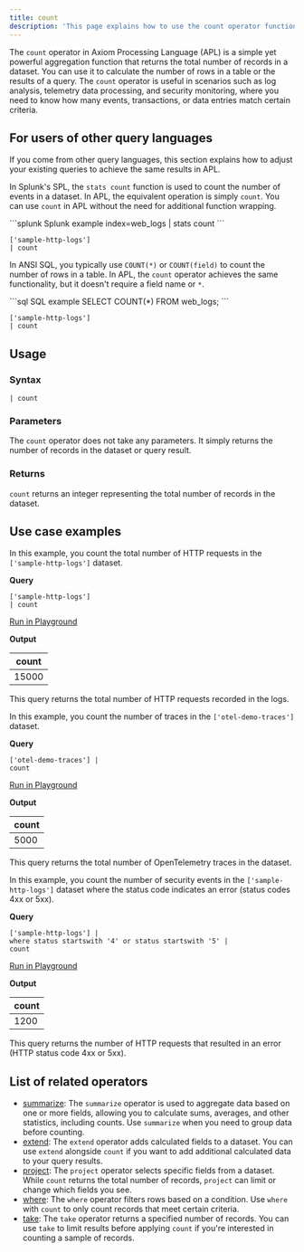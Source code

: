 ```yaml
---
title: count
description: 'This page explains how to use the count operator function in APL.'
---
```


The `count` operator in Axiom Processing Language (APL) is a simple yet powerful aggregation function that returns the total number of records in a dataset. You can use it to calculate the number of rows in a table or the results of a query. The `count` operator is useful in scenarios such as log analysis, telemetry data processing, and security monitoring, where you need to know how many events, transactions, or data entries match certain criteria.

## For users of other query languages

If you come from other query languages, this section explains how to adjust your existing queries to achieve the same results in APL.

<AccordionGroup>
<Accordion title="Splunk SPL users">

In Splunk's SPL, the `stats count` function is used to count the number of events in a dataset. In APL, the equivalent operation is simply `count`. You can use `count` in APL without the need for additional function wrapping.

<CodeGroup>
```splunk Splunk example
index=web_logs
| stats count
```

```kusto APL equivalent
['sample-http-logs']
| count
```
</CodeGroup>

</Accordion>
<Accordion title="ANSI SQL users">

In ANSI SQL, you typically use `COUNT(*)` or `COUNT(field)` to count the number of rows in a table. In APL, the `count` operator achieves the same functionality, but it doesn't require a field name or `*`.

<CodeGroup>
```sql SQL example
SELECT COUNT(*) FROM web_logs;
```

```kusto APL equivalent
['sample-http-logs']
| count
```
</CodeGroup>

</Accordion>
</AccordionGroup>

## Usage

### Syntax

```kusto
| count
```

### Parameters

The `count` operator does not take any parameters. It simply returns the number of records in the dataset or query result.

### Returns

`count` returns an integer representing the total number of records in the dataset.

## Use case examples

<Tabs>
<Tab title="Log analysis">

In this example, you count the total number of HTTP requests in the `['sample-http-logs']` dataset.

**Query**

```kusto
['sample-http-logs']
| count
```

[Run in Playground](https://play.axiom.co/axiom-play-qf1k/query?initForm=%7B%22apl%22%3A%22%5B'sample-http-logs'%5D%20%7C%20count%22%7D)

**Output**

| count |
|-------|
| 15000 |

This query returns the total number of HTTP requests recorded in the logs.

</Tab>
<Tab title="OpenTelemetry traces">

In this example, you count the number of traces in the `['otel-demo-traces']` dataset.

**Query**

```kusto
['otel-demo-traces'] |
count
```

[Run in Playground](https://play.axiom.co/axiom-play-qf1k/query?initForm=%7B%22apl%22%3A%22%5B'otel-demo-traces'%5D%20%7C%20count%22%7D)

**Output**

| count |
|-------|
| 5000 |

This query returns the total number of OpenTelemetry traces in the dataset.

</Tab>
<Tab title="Security logs">

In this example, you count the number of security events in the `['sample-http-logs']` dataset where the status code indicates an error (status codes 4xx or 5xx).

**Query**

```kusto
['sample-http-logs'] |
where status startswith '4' or status startswith '5' |
count
```

[Run in Playground](https://play.axiom.co/axiom-play-qf1k/query?initForm=%7B%22apl%22%3A%22%5B'sample-http-logs'%5D%20%7C%20where%20status%20startswith%20'4'%20or%20status%20startswith%20'5'%20%7C%20count%22%7D)

**Output**

| count |
|-------|
| 1200 |

This query returns the number of HTTP requests that resulted in an error (HTTP status code 4xx or 5xx).

</Tab>
</Tabs>

## List of related operators

- [summarize](/apl/tabular-operators/summarize-operator): The `summarize` operator is used to aggregate data based on one or more fields, allowing you to calculate sums, averages, and other statistics, including counts. Use `summarize` when you need to group data before counting.
- [extend](/apl/tabular-operators/extend-operator): The `extend` operator adds calculated fields to a dataset. You can use `extend` alongside `count` if you want to add additional calculated data to your query results.
- [project](/apl/tabular-operators/project-operator): The `project` operator selects specific fields from a dataset. While `count` returns the total number of records, `project` can limit or change which fields you see.
- [where](/apl/tabular-operators/where-operator): The `where` operator filters rows based on a condition. Use `where` with `count` to only count records that meet certain criteria.
- [take](/apl/tabular-operators/take-operator): The `take` operator returns a specified number of records. You can use `take` to limit results before applying `count` if you're interested in counting a sample of records.